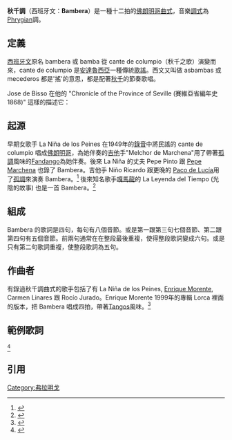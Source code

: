 {{expand|time=2012-01-24T01:31:43+00:00}}
'''秋千調'''（西班牙文：'''Bambera'''）是一種十二拍的[[佛朗明哥曲式|佛朗明哥曲式]]，音樂[[調式|調式]]為[[Phrygian|Phrygian]]調。
==定義==

[[西班牙文|西班牙文]]原名 bambera 或 bamba 從 cante de columpio（秋千之歌）演變而來，cante de columpio 是[[安達魯西亞|安達魯西亞]]一種傳統[[歌謠|歌謠]]。西文又叫做 asbambas 或 mecederos 都是'搖'的意思，都是配著[[秋千|秋千]]的節奏歌唱。

Jose de Bisso 在他的 "Chronicle of the Province of Seville (賽維亞省編年史1868)" 這樣的描述它：
{{cquote|Vampas 或 Bambas 是一種雙人秋千，從核桃樹這種大樹上面垂下來。兩人一組坐在裡面，一群人圍著她們，推秋千的人一邊推一邊唱歌。每一段歌由群眾中的一個人唱，然後由被推的兩人其中一人回答。;有一點比較特別的是，在這種場合中，戀人有機會透過即興創作的歌曲來表達壓抑的熱情，並且可以藉此對另一方表達抱怨，嫉妒，不屑，溫柔，怨恨，斥責等等情緒。}}

==起源==
早期女歌手 La Niña de los Peines 在1949年的[[錄音|錄音]]中將民謠的 cante de columpio 唱成[[佛朗明哥|佛朗明哥]]，為她伴奏的[[吉他|吉他]]手"Melchor de Marchena"用了帶著[[孤調|孤調]]風味的[[Fandango|Fandango]]為她伴奏。後來 La Niña 的丈夫 Pepe Pinto 跟 [[Pepe_Marchena|Pepe Marchena]] 也錄了 Bambera。吉他手 Niño Ricardo 跟更晚的 [[Paco_de_Lucía|Paco de Lucía]]用了[[孤調|孤調]]來演奏 Bambera。<ref>{{cite web | url=http://www.flamencopolis.com/archives/5 | title="‘Niña de los Peines’, que la grabó, acompañada en son de fandangos con aroma de soleá por Melchor de Marchena en 1949." | accessdate=2012-01-24 | archive-date=2021-01-15 | archive-url=https://web.archive.org/web/20210115170630/http://www.flamencopolis.com/archives/5 | dead-url=no }}</ref>
後來知名歌手[[嘎馬龍|嘎馬龍]]的 La Leyenda del Tiempo (光陰的故事) 也是一首 Bambera。<ref>{{cite web | url=http://www.radiole.com/especiales/enciclopedia_flamenco/soleares_bambera.html | title=Camaron 用 bambera 唱出 Lorca 的詩，命名為"光陰的故事" la leyenda del tiempo 。 | accessdate=2012-01-24 | deadurl=yes | archiveurl=https://web.archive.org/web/20120121023334/http://www.radiole.com/especiales/enciclopedia_flamenco/soleares_bambera.html | archivedate=2012-01-21 }}</ref>

==組成==
Bambera 的歌詞是四句，每句有八個音節。或是第一跟第三句七個音節、第二跟第四句有五個音節。前兩句通常在在整段最後重複，使得整段歌詞變成六句。或是只有第二句歌詞重複，使整段歌詞為五句。

==作曲者==
有錄過秋千調曲式的歌手包括了有 La Niña de los Peines, [[Enrique_Morente|Enrique Morente]], Carmen Linares 跟 Rocío Jurado。Enrique Morente 1999年的專輯 Lorca 裡面的版本，把 Bambera 唱成四拍，帶著[[Tangos|Tangos]]風味。<ref>{{cite web | url=http://www.amazon.com/gp/product/B000TEILDK/ref=dm_mu_dp_trk3 | title=Enrique Morente 的四拍版本。 | accessdate=2012-01-24}}</ref>

==範例歌詞==
{{cquote|
La bamba está bien sujeta ( 秋千掛得牢牢的 ) <br/>
con una soga en ca lao (一根繩子垂下來) <br/>
meciéndote se te aprietan (為了推你盪秋千) <br/>
mis manos a tu costao (我的手放在你的屁股上) 
}}<ref>{{cite web | url=http://flamenco-pachinko.blogspot.com/2011/10/bambera-letra-ni-los-rayitos-del-sol.html | title=Bambera 歌詞。 | accessdate=2012-01-23 | archive-date=2016-03-05 | archive-url=https://web.archive.org/web/20160305005619/http://flamenco-pachinko.blogspot.com/2011/10/bambera-letra-ni-los-rayitos-del-sol.html | dead-url=no }}</ref> 
==引用==
<references/>


{{佛朗明哥曲式}}


[[Category:弗拉明戈|Category:弗拉明戈]]